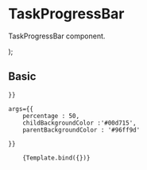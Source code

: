 
<Meta title="Components/Content/TaskProgressBar" component={TaskProgressBar} />

# TaskProgressBar

TaskProgressBar component.

<Props of={TaskProgressBar} />

  <TaskProgressBar percentage={args.percentage} text={args.text} parentBackgroundColor={args.parentBackgroundColor} childBackgroundColor={args.childBackgroundColor} />
);

## Basic
<Canvas>
  <Story 
    name="50% - Standard"
     argTypes={{
      percentage: {
         control: {
           type: 'number', min:0, max:100, step: 1 
           },
      },
      childBackgroundColor: {
        table: {
          defaultValue: { summary: '#00d715'},
        },
      },
      parentBackgroundColor: {
        table: {
          defaultValue: { summary: '#96ff9d'},
        },
      },
      
    }}
   
    args={{
        percentage : 50,
        childBackgroundColor :'#00d715',
        parentBackgroundColor : '#96ff9d'
        
    }}
     
  
   >
        {Template.bind({})}
  </Story>
</Canvas>

<ArgsTable story="50% - Standard" />

